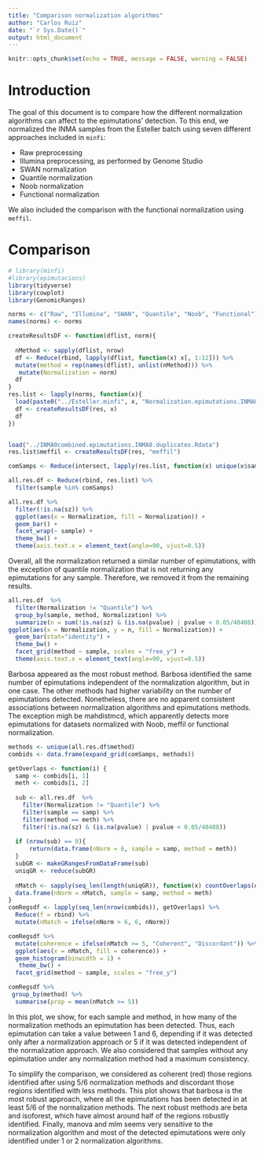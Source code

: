 ```yaml
---
title: "Comparison normalization algorithms"
author: "Carlos Ruiz"
date: "`r Sys.Date()`"
output: html_document
---
```


```r
knitr::opts_chunk$set(echo = TRUE, message = FALSE, warning = FALSE)
```

# Introduction

The goal of this document is to compare how the different normalization algorithms can affect to the epimutations' detection. To this end, we normalized the INMA samples from the Esteller batch using seven different approaches included in `minfi`:

- Raw preprocessing 
- Illumina preprocessing, as performed by Genome Studio
- SWAN normalization
- Quantile normalization
- Noob normalization
- Functional normalization

We also included the comparison with the functional normalization using `meffil`.

# Comparison

```r
# library(minfi)
#library(epimutacions)
library(tidyverse)
library(cowplot)
library(GenomicRanges)

norms <- c("Raw", "Illumina", "SWAN", "Quantile", "Noob", "Functional")
names(norms) <- norms

createResultsDF <- function(dflist, norm){
  
  nMethod <- sapply(dflist, nrow)
  df <- Reduce(rbind, lapply(dflist, function(x) x[, 1:12])) %>%
  mutate(method = rep(names(dflist), unlist(nMethod))) %>%
   mutate(Normalization = norm)
  df
}
res.list <- lapply(norms, function(x){
  load(paste0("../Esteller.minfi", x, "Normalization.epimutations.INMA0.duplicates.Rdata"))
  df <- createResultsDF(res, x)
  df
})


load("../INMA0combined.epimutations.INMA0.duplicates.Rdata")
res.list$meffil <- createResultsDF(res, "meffil")

comSamps <- Reduce(intersect, lapply(res.list, function(x) unique(x$sample)))

all.res.df <- Reduce(rbind, res.list) %>%
  filter(sample %in% comSamps)

all.res.df %>%
  filter(!is.na(sz)) %>%
  ggplot(aes(x = Normalization, fill = Normalization)) + 
  geom_bar() +
  facet_wrap(~ sample) +
  theme_bw() +
  theme(axis.text.x = element_text(angle=90, vjust=0.5))

```

Overall, all the normalization returned a similar number of epimutations, with the exception of quantile normalization that is not returning any epimutations for any sample. Therefore, we removed it from the remaining results.


```r
all.res.df  %>%
  filter(Normalization != "Quantile") %>%
  group_by(sample, method, Normalization) %>%
  summarize(n = sum(!is.na(sz) & (is.na(pvalue) | pvalue < 0.05/40408))) %>%
ggplot(aes(x = Normalization, y = n, fill = Normalization)) +
  geom_bar(stat="identity") +
  theme_bw() + 
  facet_grid(method ~ sample, scales = "free_y") +
  theme(axis.text.x = element_text(angle=90, vjust=0.5))
```

Barbosa appeared as the most robust method. Barbosa identified the same number of epimutations independent of the normalization algorithm, but in one case. The other methods had higher variability on the number of epimutations detected. Nonetheless, there are no apparent consistent associations between normalization algorithms and epimutations methods. The exception migh be mahdistmcd, which apparently detects more epimutations for datasets normalized with Noob, meffil or functional normalization.


```r
methods <- unique(all.res.df$method)
combids <- data.frame(expand_grid(comSamps, methods))

getOverlaps <- function(i) {
  samp <- combids[i, 1]
  meth <- combids[i, 2]
  
  sub <- all.res.df  %>%
    filter(Normalization != "Quantile") %>%
    filter(sample == samp) %>%
    filter(method == meth) %>%
    filter(!is.na(sz) & (is.na(pvalue) | pvalue < 0.05/40408))
 
  if (nrow(sub) == 0){
      return(data.frame(nNorm = 6, sample = samp, method = meth))
  }
  subGR <- makeGRangesFromDataFrame(sub)
  uniqGR <- reduce(subGR)
   
  nMatch <- sapply(seq_len(length(uniqGR)), function(x) countOverlaps(uniqGR[x], subGR))
  data.frame(nNorm = nMatch, sample = samp, method = meth)
}
comRegsdf <- lapply(seq_len(nrow(combids)), getOverlaps) %>%
  Reduce(f = rbind) %>%
  mutate(nMatch = ifelse(nNorm > 6, 6, nNorm))

comRegsdf %>%
  mutate(coherence = ifelse(nMatch >= 5, "Coherent", "Discordant")) %>%
  ggplot(aes(x = nMatch, fill = coherence)) +
  geom_histogram(binwidth = 1) +
   theme_bw() + 
  facet_grid(method ~ sample, scales = "free_y") 

comRegsdf %>%
 group_by(method) %>%
  summarise(prop = mean(nMatch >= 5))
```

In this plot, we show, for each sample and method, in how many of the normalization methods an epimutation has been detected. Thus, each epimutation can take a value between 1 and 6, depending if it was detected only after a normalization approach or 5 if it was detected independent of the normalization approach. We also considered that samples without any epimutation under any normalization method had a maximum consistency.

To simplify the comparison, we considered as coherent (red) those regions identified after using 5/6 normalization methods and discordant those regions identified with less methods. This plot shows that barbosa is the most robust approach, where all the epimutations has been detected in at least 5/6 of the normalization methods. The next robust methods are beta and isoforest, which have almost around half of the regions robustly identified. Finally, manova and mlm seems very sensitive to the normalization algorithm and most of the detected epimutations were only identified under 1 or 2 normalization algorithms.
